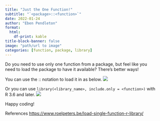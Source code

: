 ```yaml
---
title: "Just the One Function!"
subtitle: "`<package>::<function>`"
date: 2022-01-24
author: "Eben Pendleton"
format:
  html:
    df-print: kable
title-block-banner: false
image: "path/url to image"
categories: [function, package, library]
---
```

Do you need to use only one function from a package, but feel like you need to load the package to have it available? There's better ways!
 
You can use the :: notation to load it in as below.
![](images/molr_jan24_2022.png)

Or you can use `library(<library_name>, include.only = <function>)` with R 3.6 and later.
![](images/molr_jan24_2022(2).png)

Happy coding!
 
References
<https://www.roelpeters.be/load-single-function-r-library/>
